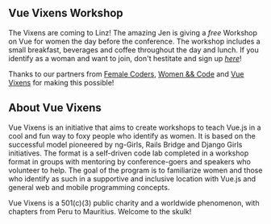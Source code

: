 
## Vue Vixens Workshop

The Vixens are coming to Linz! The amazing <Link href="/jen"><a>Jen</a></Link> is giving a *free* Workshop on Vue for women the day before the conference. The workshop includes a small breakfast, beverages and coffee throughout the day and lunch. If you identify as a woman and want to join, don't hestitate and sign up *[here](https://ti.to/scriptconf/scriptconf-2019)*!

Thanks to our partners from [Female Coders](https://www.meetup.com/de-DE/Female-Coders-Linz/), [Women && Code](https://womenandcode.org/) and [Vue Vixens](https://vuevixens.org/) for making this possible!

## About Vue Vixens

Vue Vixens is an initiative that aims to create workshops to teach Vue.js in a cool and fun way to foxy people who identify as women. It is based on the successful model pioneered by ng-Girls, Rails Bridge and Django Girls initiatives. The format is a self-driven code lab completed in a workshop format in groups with mentoring by conference-goers and speakers who volunteer to help. The goal of the program is to familiarize women and those who identify as such in a supportive and inclusive location with Vue.js and general web and mobile programming concepts.

Vue Vixens is a 501(c)(3) public charity and a worldwide phenomenon, with chapters from Peru to Mauritius. Welcome to the skulk!
